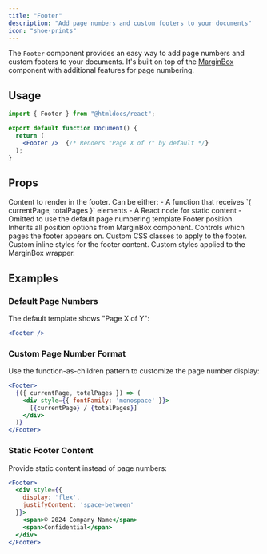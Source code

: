 ```yaml
---
title: "Footer"
description: "Add page numbers and custom footers to your documents"
icon: "shoe-prints"
---
```


The `Footer` component provides an easy way to add page numbers and custom footers to your documents. It's built on top of the [MarginBox](/components/margin-box) component with additional features for page numbering.

## Usage

<CodeGroup>

```jsx Basic Example
import { Footer } from "@htmldocs/react";

export default function Document() {
  return (
    <Footer />  {/* Renders "Page X of Y" by default */}
  );
}
```

</CodeGroup>

## Props

<ResponseField name="children" type="Function | React.ReactNode">
  Content to render in the footer. Can be either:
  - A function that receives `{ currentPage, totalPages }` elements
  - A React node for static content
  - Omitted to use the default page numbering template
</ResponseField>

<ResponseField name="position" type="MarginBoxPosition" default="'bottom-center'">
  Footer position. Inherits all position options from MarginBox component.
</ResponseField>

<ResponseField name="pageType" type="'all' | 'even' | 'odd' | 'blank'" default="'all'">
  Controls which pages the footer appears on.
</ResponseField>

<ResponseField name="className" type="string">
  Custom CSS classes to apply to the footer.
</ResponseField>

<ResponseField name="style" type="React.CSSProperties">
  Custom inline styles for the footer content.
</ResponseField>

<ResponseField name="marginBoxStyles" type="React.CSSProperties">
  Custom styles applied to the MarginBox wrapper.
</ResponseField>

## Examples

### Default Page Numbers

The default template shows "Page X of Y":

<CodeGroup>

```jsx Default
<Footer />
```

</CodeGroup>

### Custom Page Number Format

Use the function-as-children pattern to customize the page number display:

<CodeGroup>

```jsx Custom Format
<Footer>
  {({ currentPage, totalPages }) => (
    <div style={{ fontFamily: 'monospace' }}>
      [{currentPage} / {totalPages}]
    </div>
  )}
</Footer>
```

</CodeGroup>

### Static Footer Content

Provide static content instead of page numbers:

<CodeGroup>

```jsx Static Content
<Footer>
  <div style={{ 
    display: 'flex', 
    justifyContent: 'space-between' 
  }}>
    <span>© 2024 Company Name</span>
    <span>Confidential</span>
  </div>
</Footer>
```

</CodeGroup>
